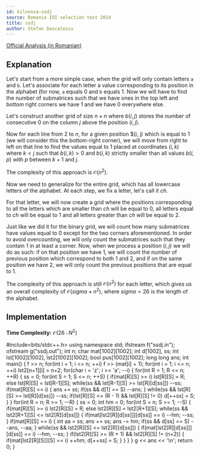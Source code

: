 ```yaml
---
id: kilonova-ssdj
source: Romania IOI selection test 2014
title: ssdj
author: Stefan Dascalescu
---
```


[Official Analysis (in Romanian)](https://github.com/roalgo-discord/Romanian-Olympiad-Solutions/blob/main/Baraj%20%2B%20Lot%20Seniori%20(IOI%20team%20selection%20tests)/2014/Lot%201/sol-ssdj.pdf)

## Explanation

Let's start from a more simple case, when the grid will only contain letters `a` and `b`. Let's associate for each letter a value corresponding to its position in the alphabet (for now, `a` equals $0$ and `b` equals $1$. Now we will have to find the number of submatrices such that we have ones in the top left and bottom right corners we have $1$ and we have $0$ everywhere else.

Let's construct another grid of size $n \times n$ where $b(i, j)$ stores the number of consecutive $0$ on the column $j$ above the position $(i, j)$.

Now for each line from $2$ to $n$, for a given position $(i, j) which is equal to $1$ (we will consider this the bottom-right corner), we will move from right to left on that line to find the values equal to $1$ placed at coordinates $(i, k)$ where $k < j$ such that $b(i, k) > 0$ and $b(i, k)$ strictly smaller than all values $b(i, p)$ with $p$ between $k+1$ and $j$.

The complexity of this approach is $\mathcal{O}(n^2)$.

Now we need to generalize for the entire grid, which has all lowercase letters of the alphabet. At each step, we fix a letter, let's call it $ch$.

For that letter, we will now create a grid where the positions corresponding to all the letters which are smaller than $ch$ will be equal to $0$, all letters equal to $ch$ will be equal to $1$ and all letters greater than $ch$ will be equal to $2$.

Just like we did it for the binary grid, we will count how many submatrices have values equal to $0$ except for the two corners aforementioned. In order to avoid overcounting, we will only count the submatrices such that they contain $1$ in at least a corner. Now, when we process a position $(i, j)$ we will do as such: if on that position we have $1$, we will count the number of previous position which correspond to both $1$ and $2$, and if on the same position we have $2$, we will only count the previous positions that are equal to $1$.

The complexity of this approach is still $\mathcal{O}(n^2)$ for each letter, which gives us an overall complexity of $\mathcal{O}(sigma \times n^2)$, where $sigma = 26$ is the length of the alphabet.

## Implementation

**Time Complexity:** $\mathcal{O}(26 \cdot N^2)$

<LanguageSection>

<CPPSection>

#include<bits/stdc++.h>
using namespace std;
ifstream f("ssdj.in");
ofstream g("ssdj.out");
int n;
char mat[1002][1002];
int d[1002], ss;
int lst[1002][1002], lst2[1002][1002];
bool pus[1002][1002];
long long ans;
int main()
{
    f >> n;
    for(int i = 1; i <= n; ++i)
        f >> (mat[i] + 1);
    for(int i = 1; i <= n; ++i)
        lst2[n+1][i] = n+2;
    for(char i = 'z'; i >= 'a'; --i)
    {
        for(int R = 1; R <= n; ++R)
        {
            ss = 0;
            for(int S = 1; S <= n; ++S)
            {
                if(mat[R][S] >= i)
                    lst[R][S] = R;
                else
                    lst[R][S] = lst[R-1][S];
                while(ss && lst[R-1][S] >= lst[R][d[ss]])
                    --ss;
                if(mat[R][S] == i)
                {
                    ans += ss;
                    if(ss && d[1] == S)
                        --ans;
                }
                while(ss && lst[R][S] >= lst[R][d[ss]])
                    --ss;
                if(lst[R][S] <= (R - 1) && lst[R][S] != 0)
                    d[++ss] = S;
            }
        }
        for(int R = n; R >= 1; --R)
        {
            ss = 0;
            int hm = 0;
            for(int S = n; S >= 1; --S)
            {
                if(mat[R][S] >= i)
                    lst2[R][S] = R;
                else
                    lst2[R][S] = lst2[R+1][S];
                while(ss && lst2[R+1][S] <= lst2[R][d[ss]])
                {
                    if(mat[lst2[R][d[ss]]][d[ss]] == i)
                        --hm;
                    --ss;
                }
                if(mat[R][S] == i)
                {
                    int aa = ss;
                    ans += ss;
                    ans -= hm;
                    if(ss && d[ss] == S)
                        --ans, --aa;
                }
                while(ss && lst2[R][S] <= lst2[R][d[ss]])
                {
                    if(mat[lst2[R][d[ss]]][d[ss]] == i)
                        --hm;
                    --ss;
                }
                if(lst2[R][S] >= (R + 1) && lst2[R][S] != (n+2))
                {
                    if(mat[lst2[R][S]][S] == i)
                        ++hm;
                    d[++ss] = S;
                }
            }
        }
    }
    g << ans << '\n';
    return 0;
}

</CPPSection>

</LanguageSection>

